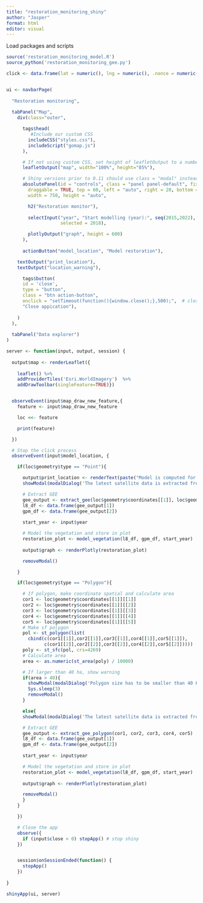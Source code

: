 ---
title: "restoration_monitoring_shiny"
author: "Jasper"
format: html
editor: visual
---

Load packages and scripts

```{r}
source('restoration_monitoring_model.R')
source_python('restoration_monitoring_gee.py')
```

```{r}
click <- data.frame(lat = numeric(), lng = numeric(), .nonce = numeric())


ui <- navbarPage(
  
  "Restoration monitoring",
  
  tabPanel("Map",
    div(class="outer",

      tags$head(
         #Include our custom CSS
        includeCSS("styles.css"),
        includeScript("gomap.js")
      ),

      # If not using custom CSS, set height of leafletOutput to a number instead of percent
      leafletOutput("map", width="100%", height="85%"),

      # Shiny versions prior to 0.11 should use class = "modal" instead.
      absolutePanel(id = "controls", class = "panel panel-default", fixed = TRUE,
        draggable = TRUE, top = 60, left = "auto", right = 20, bottom = "auto",
        width = 750, height = "auto",

        h2("Restoration monitor"),
        
        selectInput("year", "Start modelling (year):", seq(2015,2022),
                    selected = 2018),

        plotlyOutput("graph", height = 600) 
      ),
      
      actionButton("model_location", "Model restoration"),

    textOutput("print_location"),
    textOutput("location_warning"),

      tags$button(
      id = 'close',
      type = "button",
      class = "btn action-button",
      onclick = "setTimeout(function(){window.close();},500);",  # close browser
      "Close appication"),
      
    )
  ),
  
  tabPanel("Data explorer")
)
```

```{r}
server <- function(input, output, session) {
  
  output$map <- renderLeaflet({
    
    leaflet() %>% 
    addProviderTiles('Esri.WorldImagery')  %>% 
    addDrawToolbar(singleFeature=TRUE)}) 


  observeEvent(input$map_draw_new_feature,{
    feature <- input$map_draw_new_feature

    loc <<- feature

    print(feature)

  })

  # Stop the click process
  observeEvent(input$model_location, {

    if(loc$geometry$type == "Point"){

      output$print_location <- renderText(paste("Model is computed for the point", round(loc$geometry$coordinates[[1]],2), "Latitude", round(loc$geometry$coordinates[[2]],2), "Longitude"))
      showModal(modalDialog('The latest satellite data is extracted from the servers and a reference vegetation is being modelled. Please give it some time ;)', footer=NULL))

      # Extract GEE
      gee_output <- extract_gee(loc$geometry$coordinates[[1]], loc$geometry$coordinates[[2]])
      l8_df <- data.frame(gee_output[1])
      gpm_df <- data.frame(gee_output[2])
    
      start_year <- input$year

      # Model the vegetation and store in plot
      restoration_plot <- model_vegetation(l8_df, gpm_df, start_year)
    
      output$graph <- renderPlotly(restoration_plot) 

      removeModal()

    }

    if(loc$geometry$type == "Polygon"){

      # If polygon, make coordinate spatial and calculate area
      cor1 <- loc$geometry$coordinates[[1]][[1]]
      cor2 <- loc$geometry$coordinates[[1]][[2]]
      cor3 <- loc$geometry$coordinates[[1]][[3]]
      cor4 <- loc$geometry$coordinates[[1]][[4]]
      cor5 <- loc$geometry$coordinates[[1]][[5]]
      # Make sf polygon
      pol <- st_polygon(list(
        cbind(c(cor1[[1]],cor2[[1]],cor3[[1]],cor4[[1]],cor5[[1]]),
              c(cor1[[2]],cor2[[2]],cor3[[2]],cor4[[2]],cor5[[2]]))))
      poly <- st_sfc(pol, crs=4269)
      # Calculate area
      area <- as.numeric(st_area(poly) / 10000)

      # If larger than 40 ha, show warning
      if(area > 40){
        showModal(modalDialog('Polygon size has to be smaller than 40 Hecatares', footer=NULL))
        Sys.sleep(3)
        removeModal()
      }

      else{
      showModal(modalDialog('The latest satellite data is extracted from the servers and a reference vegetation is being modelled. Please give it some time ;)', footer=NULL))

      # Extract GEE
      gee_output <- extract_gee_polygon(cor1, cor2, cor3, cor4, cor5)
      l8_df <- data.frame(gee_output[1])
      gpm_df <- data.frame(gee_output[2])
    
      start_year <- input$year

      # Model the vegetation and store in plot
      restoration_plot <- model_vegetation(l8_df, gpm_df, start_year)
    
      output$graph <- renderPlotly(restoration_plot) 

      removeModal()
      }
    }

    })

    # Close the app
    observe({
      if (input$close > 0) stopApp() # stop shiny
    })


    session$onSessionEnded(function() {
      stopApp()
    })
  
}
```

```{r}
shinyApp(ui, server)
```
